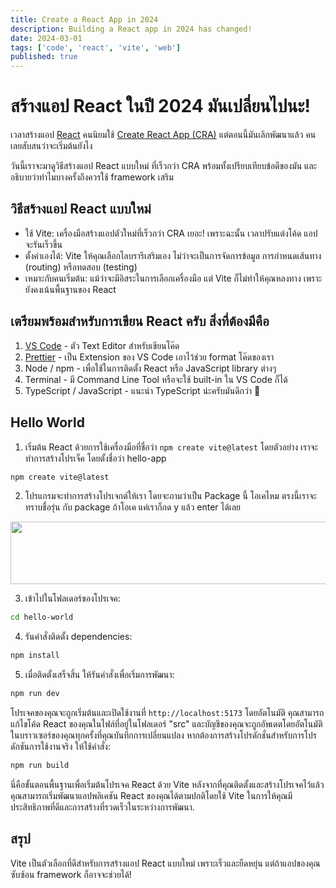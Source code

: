 ```yaml
---
title: Create a React App in 2024
description: Building a React app in 2024 has changed!
date: 2024-03-01
tags: ['code', 'react', 'vite', 'web']
published: true
---
```


# สร้างแอป React ในปี 2024 มันเปลี่ยนไปนะ!

เวลาสร้างแอป [React](https://react.dev) คนนิยมใช้ [Create React App (CRA)](https://create-react-app.dev) แต่ตอนนี้มันเลิกพัฒนาแล้ว คนเลยสับสนว่าจะเริ่มต้นยังไง

วันนี้เราจะมาดูวิธีสร้างแอป React แบบใหม่ ที่เร็วกว่า CRA พร้อมทั้งเปรียบเทียบข้อดีของมัน และอธิบายว่าทำไมบางครั้งถึงควรใช้ framework เสริม

## **วิธีสร้างแอป React แบบใหม่**

- ใช้ Vite: เครื่องมือสร้างแอปตัวใหม่ที่เร็วกว่า CRA เยอะ! เพราะฉะนั้น เวลาปรับแต่งโค้ด แอปจะรันเร็วขึ้น
- ตั้งค่าเองได้: Vite ให้คุณเลือกไลบรารีเสริมเอง ไม่ว่าจะเป็นการจัดการข้อมูล การกำหนดเส้นทาง (routing) หรือทดสอบ (testing)
- เหมาะกับคนเริ่มต้น: แม้ว่าจะมีอิสระในการเลือกเครื่องมือ แต่ Vite ก็ไม่ทำให้คุณหลงทาง เพราะยังคงเน้นพื้นฐานของ React

## **เตรียมพร้อมสำหรับการเขียน React ครับ สิ่งที่ต้องมีคือ**

1. [VS Code](https://code.visualstudio.com) - ตัว Text Editor สำหรับเขียนโค๊ด
2. [Prettier](https://prettier.io) - เป็น Extension ของ VS Code เอาไว้ช่วย format โค๊ดของเรา
3. Node / npm - เพื่อใช้ในการติดตั้ง React หรือ JavaScript library ต่างๆ
4. Terminal - มี Command Line Tool หรือจะใช้ built-in ใน VS Code ก็ได้
5. TypeScript / JavaScript - แนะนำ TypeScript น่ะครับมันดีกว่า 🚀

## **Hello World**

1. เริ่มต้น React ด้วยการใช้เครื่องมือที่ชื่อว่า `npm create vite@latest` โดยตัวอย่าง เราจะทำการสร้างโปรเจ็ค โดยตั้งชื่อว่า hello-app

```bash
npm create vite@latest
```

2. โปรแกรมจะทำการสร้างโปรเจกต์ให้เรา โดยจะถามว่าเป็น Package นี้ โอเคไหม ตรงนี้เราจะทราบชื่อรุ่น กับ package ถ้าโอเค แค่เราก็กด y แล้ว enter ได้เลย

<Image
  width='768'
  height='100'
  src='/images/create-a-react-app-in-2024/4.png'
  alt=''
/>

3. เข้าไปในโฟลเดอร์ของโปรเจค:

```bash
cd hello-world
```

4. รันคำสั่งติดตั้ง dependencies:

```bash
npm install
```

5. เมื่อติดตั้งเสร็จสิ้น ให้รันคำสั่งเพื่อเริ่มการพัฒนา:

```bash
npm run dev
```

โปรเจคของคุณจะถูกเริ่มต้นและเปิดใช้งานที่ `http://localhost:5173` โดยอัตโนมัติ คุณสามารถแก้ไขโค้ด React ของคุณในไฟล์ที่อยู่ในโฟลเดอร์ "src" และบัญชีของคุณจะถูกอัพเดตโดยอัตโนมัติในบราวเซอร์ของคุณทุกครั้งที่คุณบันทึกการเปลี่ยนแปลง หากต้องการสร้างโปรดักชั่นสำหรับการโปรดักชันการใช้งานจริง ให้ใช้คำสั่ง:

```bash
npm run build
```

นี่คือขั้นตอนพื้นฐานเพื่อเริ่มต้นโปรเจค React ด้วย Vite หลังจากที่คุณติดตั้งและสร้างโปรเจคไว้แล้ว คุณสามารถเริ่มพัฒนาแอปพลิเคชัน React ของคุณได้ตามปกติโดยใช้ Vite ในการให้คุณมีประสิทธิภาพที่ดีและการสร้างที่รวดเร็วในระหว่างการพัฒนา.

## **สรุป**

Vite เป็นตัวเลือกที่ดีสำหรับการสร้างแอป React แบบใหม่ เพราะเร็วและยืดหยุ่น แต่ถ้าแอปของคุณซับซ้อน framework ก็อาจจะช่วยได้!
